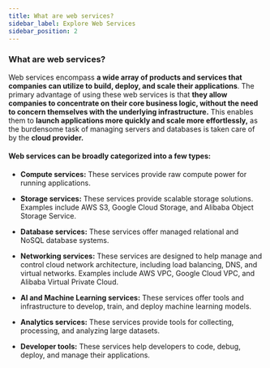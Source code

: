 ```yaml
---
title: What are web services?
sidebar_label: Explore Web Services
sidebar_position: 2
---
```


### What are web services?
Web services encompass **a wide array of products and services that companies can utilize to build, deploy, and scale their applications**. The primary advantage of using these web services is that **they allow companies to concentrate on their core business logic, without the need to concern themselves with the underlying infrastructure.** This enables them to **launch applications more quickly and scale more effortlessly,** as the burdensome task of managing servers and databases is taken care of by the **cloud provider.**

#### Web services can be broadly categorized into a few types:

- **Compute services:** These services provide raw compute power for running applications.

- **Storage services:** These services provide scalable storage solutions. Examples include AWS S3, Google Cloud Storage, and Alibaba Object Storage Service.

- **Database services:** These services offer managed relational and NoSQL database systems. 

- **Networking services:** These services are designed to help manage and control cloud network architecture, including load balancing, DNS, and virtual networks. Examples include AWS VPC, Google Cloud VPC, and Alibaba Virtual Private Cloud.

- **AI and Machine Learning services:** These services offer tools and infrastructure to develop, train, and deploy machine learning models.

- **Analytics services:** These services provide tools for collecting, processing, and analyzing large datasets.

- **Developer tools:** These services help developers to code, debug, deploy, and manage their applications. 